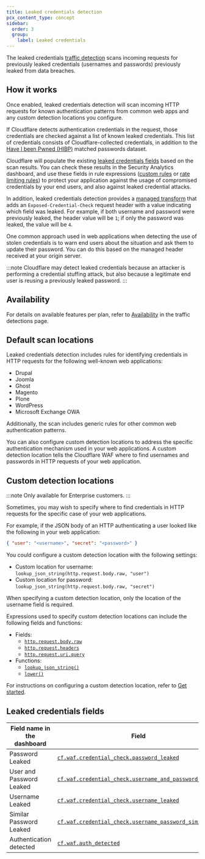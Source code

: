 ```yaml
---
title: Leaked credentials detection
pcx_content_type: concept
sidebar:
  order: 3
  group:
    label: Leaked credentials
---
```


The leaked credentials [traffic detection](/waf/detections/) scans incoming requests for previously leaked credentials (usernames and passwords) previously leaked from data breaches.

## How it works

Once enabled, leaked credentials detection will scan incoming HTTP requests for known authentication patterns from common web apps and any custom detection locations you configure.

If Cloudflare detects authentication credentials in the request, those credentials are checked against a list of known leaked credentials. This list of credentials consists of Cloudflare-collected credentials, in addition to the [Have I been Pwned (HIBP)](https://haveibeenpwned.com) matched passwords dataset.

Cloudflare will populate the existing [leaked credentials fields](#leaked-credentials-fields) based on the scan results. You can check these results in the Security Analytics dashboard, and use these fields in rule expressions ([custom rules](/waf/custom-rules/) or [rate limiting rules](/waf/rate-limiting-rules/)) to protect your application against the usage of compromised credentials by your end users, and also against leaked credential attacks.

In addition, leaked credentials detection provides a [managed transform](/rules/transform/managed-transforms/reference/#add-leaked-credentials-checks-header) that adds an `Exposed-Credential-Check` request header with a value indicating which field was leaked. For example, if both username and password were previously leaked, the header value will be `1`; if only the password was leaked, the value will be `4`.

One common approach used in web applications when detecting the use of stolen credentials is to warn end users about the situation and ask them to update their password. You can do this based on the managed header received at your origin server.

:::note
Cloudflare may detect leaked credentials because an attacker is performing a credential stuffing attack, but also because a legitimate end user is reusing a previously leaked password.
:::

## Availability

For details on available features per plan, refer to [Availability](/waf/detections/#availability) in the traffic detections page.

## Default scan locations

Leaked credentials detection includes rules for identifying credentials in HTTP requests for the following well-known web applications:

- Drupal
- Joomla
- Ghost
- Magento
- Plone
- WordPress
- Microsoft Exchange OWA

Additionally, the scan includes generic rules for other common web authentication patterns.

You can also configure custom detection locations to address the specific authentication mechanism used in your web applications. A custom detection location tells the Cloudflare WAF where to find usernames and passwords in HTTP requests of your web application.

## Custom detection locations

:::note
Only available for Enterprise customers.
:::

Sometimes, you may wish to specify where to find credentials in HTTP requests for the specific case of your web applications.

For example, if the JSON body of an HTTP authenticating a user looked like the following in your web application:

```json
{ "user": "<username>", "secret": "<password>" }
```

You could configure a custom detection location with the following settings:

- Custom location for username:<br/>
  `lookup_json_string(http.request.body.raw, "user")`
- Custom location for password:<br/>
  `lookup_json_string(http.request.body.raw, "secret")`

When specifying a custom detection location, only the location of the username field is required.

Expressions used to specify custom detection locations can include the following fields and functions:

- Fields:
  - [`http.request.body.raw`](/ruleset-engine/rules-language/fields/http-request-body/#httprequestbodyraw)
  - [`http.request.headers`](/ruleset-engine/rules-language/fields/http-request-header/#httprequestheaders)
  - [`http.request.uri.query`](/ruleset-engine/rules-language/fields/standard-fields/#httprequesturiquery)
- Functions:
  - [`lookup_json_string()`](/ruleset-engine/rules-language/functions/#lookup_json_string)
  - [`lower()`](/ruleset-engine/rules-language/functions/#lower)

For instructions on configuring a custom detection location, refer to [Get started](/waf/detections/leaked-credentials/get-started/#4-optional-configure-a-custom-detection-location).

## Leaked credentials fields

| Field name in the dashboard | Field                                                       | Availability       |
| --------------------------- | ----------------------------------------------------------- | ------------------ |
| Password Leaked             | [`cf.waf.credential_check.password_leaked`][1]              | All plans          |
| User and Password Leaked    | [`cf.waf.credential_check.username_and_password_leaked`][2] | Pro plan and above |
| Username Leaked             | [`cf.waf.credential_check.username_leaked`][3]              | Enterprise plan    |
| Similar Password Leaked     | [`cf.waf.credential_check.username_password_similar`][4]    | Enterprise plan    |
| Authentication detected     | [`cf.waf.auth_detected`][5]                                 | Enterprise plan    |

[1]: /ruleset-engine/rules-language/fields/dynamic-fields/#cfwafcredential_checkpassword_leaked
[2]: /ruleset-engine/rules-language/fields/dynamic-fields/#cfwafcredential_checkusername_and_password_leaked
[3]: /ruleset-engine/rules-language/fields/dynamic-fields/#cfwafcredential_checkusername_leaked
[4]: /ruleset-engine/rules-language/fields/dynamic-fields/#cfwafcredential_checkusername_password_similar
[5]: /ruleset-engine/rules-language/fields/dynamic-fields/#cfwafauth_detected
